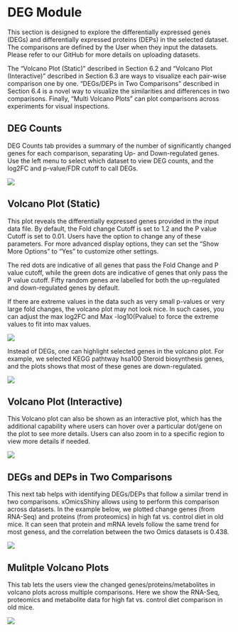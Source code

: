 # DEG Module

This section is designed to explore the differentially expressed genes (DEGs) and differentially expressed proteins (DEPs) in the selected dataset. The comparisons are defined by the User when they input the datasets. Please refer to our GitHub for more details on uploading datasets.

The “Volcano Plot (Static)” described in Section 6.2 and “Volcano Plot (Interactive)” described in Section 6.3 are ways to visualize each pair-wise comparison one by one. “DEGs/DEPs in Two Comparisons” described in Section 6.4 is a novel way to visualize the similarities and differences in two comparisons. Finally, “Multi Volcano Plots” can plot comparisons across experiments for visual inspections.

## DEG Counts

DEG Counts tab provides a summary of the number of significantly changed genes for each comparison, separating Up- and Down-regulated genes. Use the left menu to select which dataset to view DEG counts, and the log2FC and p-value/FDR cutoff to call DEGs.   

[![](`r pic_path`f6-1.png)](`r pic_path`f6-1.png)

## Volcano Plot (Static)

This plot reveals the differentially expressed genes provided in the input data file. By default, the Fold change Cutoff is set to 1.2 and the P value Cutoff is set to 0.01. Users have the option to change any of these parameters. For more advanced display options, they can set the “Show More Options” to “Yes” to customize other settings.

The red dots are indicative of all genes that pass the Fold Change and P value cutoff, while the green dots are indicative of genes that only pass the P value cutoff. Fifty random genes are labelled for both the up-regulated and down-regulated genes by default.

If there are extreme values in the data such as very small p-values or very large fold changes, the volcano plot may not look nice. In such cases, you can adjust the max log2FC and Max -log10(Pvalue) to force the extreme values to fit into max values. 

[![](`r pic_path`f6-2.png)](`r pic_path`f6-2.png)

Instead of DEGs, one can highlight selected genes in the volcano plot. For example, we selected KEGG pathtway hsa100 Steroid biosynthesis genes, and the plots shows that most of these genes are down-regulated. 

[![](`r pic_path`f6-3.png)](`r pic_path`f6-3.png)


## Volcano Plot (Interactive)

This Volcano plot can also be shown as an interactive plot, which has the additional capability where users can hover over a particular dot/gene on the plot to see more details. Users can also zoom in to a specific region to view more details if needed. 

[![](`r pic_path`f6-4.png)](`r pic_path`f6-4.png)


## DEGs and DEPs in Two Comparisons

This next tab helps with identifying DEGs/DEPs that follow a similar trend in two comparisons. xOmicsShiny allows using to perform this comparison across datasets. In the example below, we plotted change genes (from RNA-Seq) and proteins (from proteomics) in high fat vs. control diet in old mice. It can seen that protein and mRNA levels follow the same trend for most geness, and the correlation between the two Omics datasets is 0.438. 

[![](`r pic_path`f6-5.png)](`r pic_path`f6-5.png)


## Mulitple Volcano Plots

This tab lets the users view the changed genes/proteins/metabolites in volcano plots across multiple comparisons. Here we show the RNA-Seq, proteomics and metabolite data for high fat vs. control diet comparison in old mice.


[![](`r pic_path`f6-6.png)](`r pic_path`f6-6.png)
